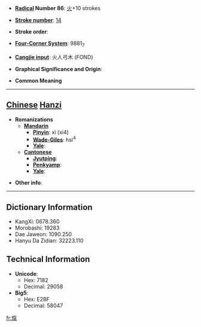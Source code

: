 * '''[[Wiktionary:Chinese radical index| Radical]] Number 86''': [[Wiktionary:Chinese radical index 火|火]]+10 strokes

* '''[[Wiktionary:Chinese total strokes index|Stroke number]]''': [[Wiktionary:Chinese total strokes index 14|14]]

* '''Stroke order''': 

* '''[[Wiktionary:Chinese four corner index|Four-Corner System]]''': 9881<sub>7</sub>

* '''[[Wiktionary:Chinese Cangjie index|Cangjie input]]''': 火人弓木 (FOND)

* '''Graphical Significance and Origin''': 

* '''Common Meaning'''

----

== [[Chinese]] [[Hanzi]] ==

* '''Romanizations'''
** '''[[Mandarin]]'''
*** '''[[Pinyin]]''': xì (xi4)
*** '''[[Wade-Giles]]''': hsi<sup>4</sup>
*** '''[[Yale]]''': 
** '''[[Cantonese]]'''
*** '''[[Jyutping]]''':
*** '''[[Penkyamp]]''': 
*** '''[[Yale]]''': 

* '''Other info''': 

----

== Dictionary Information ==

* KangXi: 0678.360
* Morobashi: 19283
* Dae Jaweon: 1090.250
* Hanyu Da Zidian: 32223.110

== Technical Information ==

* '''Unicode''':
** Hex: 7182
** Decimal: 29058
* '''Big5''':
** Hex: E2BF
** Decimal: 58047

[[fr:熂]]